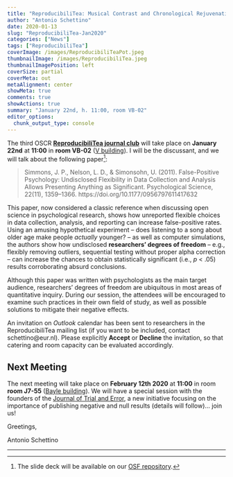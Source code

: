 ```yaml
---
title: "ReproducibiliTea: Musical Contrast and Chronological Rejuvenation"
author: "Antonio Schettino"
date: 2020-01-13
slug: "ReproducibiliTea-Jan2020"
categories: ["News"]
tags: ["ReproducibiliTea"]
coverImage: /images/ReproducibiliTeaPot.jpeg
thumbnailImage: /images/ReproducibiliTea.jpeg
thumbnailImagePosition: left
coverSize: partial
coverMeta: out
metaAlignment: center
showMeta: true
comments: true
showActions: true
summary: "January 22nd, h. 11:00, room VB-02"
editor_options: 
  chunk_output_type: console
---
```


The third OSCR [**ReproducibiliTea journal club**](https://www.openscience-rotterdam.com/2019/10/announcement-reproducibilitea/) will take place on **January 22nd** at **11:00** in **room VB-02** ([V building](https://www.eur.nl/campus/locaties/ruimtes/v-building)). I will be the discussant, and we will talk about the following paper[^1]: 

> Simmons, J. P., Nelson, L. D., & Simonsohn, U. (2011). False-Positive Psychology: Undisclosed Flexibility in Data Collection and Analysis Allows Presenting Anything as Significant. Psychological Science, 22(11), 1359–1366. https://doi.org/10.1177/0956797611417632

This paper, now considered a classic reference when discussing open science in psychological research, shows how unreported flexible choices in data collection, analysis, and reporting can increase false-positive rates. Using an amusing hypothetical experiment -- does listening to a song about older age make people _actually_ younger? -- as well as computer simulations, the authors show how undisclosed **researchers' degrees of freedom** -- e.g., flexibly removing outliers, sequential testing without proper alpha correction -- can increase the chances to obtain statistically significant (i.e., _p_ < .05) results corroborating absurd conclusions.

Although this paper was written with psychologists as the main target audience, researchers' degrees of freedom are ubiquitous in most areas of quantitative inquiry. During our session, the attendees will be encouraged to examine such practices in their own field of study, as well as possible solutions to mitigate their negative effects.

An invitation on _Outlook_ calendar has been sent to researchers in the ReproducibiliTea mailing list (if you want to be included, contact schettino@eur.nl). Please explicitly **Accept** or **Decline** the invitation, so that catering and room capacity can be evaluated accordingly.

## Next Meeting

The next meeting will take place on **February 12th 2020** at **11:00** in room **room J7-55** ([Bayle building](https://www.eur.nl/en/campus/locations/spaces/bayle-building)). We will have a special session with the founders of the [Journal of Trial and Error](https://www.jtrialerror.com/), a new initiative focusing on the importance of publishing negative and null results (details will follow)... join us!

Greetings,

Antonio Schettino

***

[^1]: The slide deck will be available on our [OSF repository](https://osf.io/yk9pf/).


